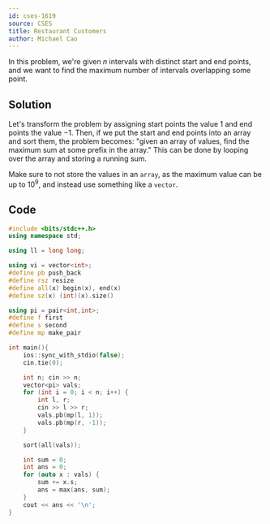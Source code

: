 ```yaml
---
id: cses-1619
source: CSES
title: Restaurant Customers
author: Michael Cao
---
```


In this problem, we're given $n$ intervals with distinct start and end points, and we want to find the maximum number of intervals overlapping some point.

## Solution

Let's transform the problem by assigning start points the value $1$ and end points the value $-1$. Then, if we put the start and end points into an array and sort them, the problem becomes: "given an array of values, find the maximum sum at some prefix in the array." This can be done by looping over the array and storing a running sum.

<Warning>

Make sure to not store the values in an `array`, as the maximum value can be up to $10^9$, and instead use something like a `vector`. 

</Warning>

## Code

```cpp
#include <bits/stdc++.h> 
using namespace std;

using ll = long long;

using vi = vector<int>;
#define pb push_back
#define rsz resize
#define all(x) begin(x), end(x)
#define sz(x) (int)(x).size()

using pi = pair<int,int>;
#define f first
#define s second
#define mp make_pair

int main(){
    ios::sync_with_stdio(false);
    cin.tie(0);

    int n; cin >> n;
    vector<pi> vals;
    for (int i = 0; i < n; i++) {
        int l, r; 
        cin >> l >> r;
        vals.pb(mp(l, 1));
        vals.pb(mp(r, -1));
    }

    sort(all(vals)); 

    int sum = 0;
    int ans = 0;
    for (auto x : vals) {
        sum += x.s;
        ans = max(ans, sum);
    }
    cout << ans << '\n';
}
```

